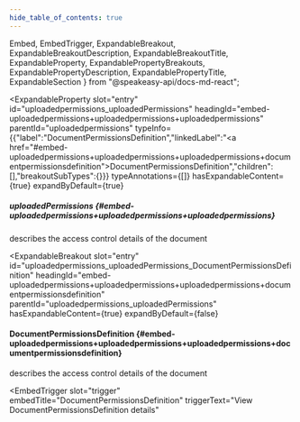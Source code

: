 ```yaml
---
hide_table_of_contents: true
---
```

  Embed,
  EmbedTrigger,
  ExpandableBreakout,
  ExpandableBreakoutDescription,
  ExpandableBreakoutTitle,
  ExpandableProperty,
  ExpandablePropertyBreakouts,
  ExpandablePropertyDescription,
  ExpandablePropertyTitle,
  ExpandableSection
} from "@speakeasy-api/docs-md-react";

<ExpandableSection>

<ExpandableProperty
  slot="entry"
  id="uploadedpermissions_uploadedPermissions"
  headingId="embed-uploadedpermissions+uploadedpermissions+uploadedpermissions"
  parentId="uploadedpermissions"
  typeInfo={{"label":"DocumentPermissionsDefinition","linkedLabel":"<a href=\"#embed-uploadedpermissions+uploadedpermissions+uploadedpermissions+documentpermissionsdefinition\">DocumentPermissionsDefinition</a>","children":[],"breakoutSubTypes":{}}}
  typeAnnotations={[]}
  hasExpandableContent={true}
  expandByDefault={true}
>

<ExpandablePropertyTitle slot="title">

##### uploadedPermissions \{#embed-uploadedpermissions+uploadedpermissions+uploadedpermissions\}

</ExpandablePropertyTitle>

<ExpandablePropertyDescription slot="description">

describes the access control details of the document

</ExpandablePropertyDescription>

<ExpandablePropertyBreakouts slot="breakouts">

<ExpandableBreakout
  slot="entry"
  id="uploadedpermissions_uploadedPermissions_DocumentPermissionsDefinition"
  headingId="embed-uploadedpermissions+uploadedpermissions+uploadedpermissions+documentpermissionsdefinition"
  parentId="uploadedpermissions_uploadedPermissions"
  hasExpandableContent={true}
  expandByDefault={false}
>

<ExpandableBreakoutTitle slot="title">

#### DocumentPermissionsDefinition \{#embed-uploadedpermissions+uploadedpermissions+uploadedpermissions+documentpermissionsdefinition\}

</ExpandableBreakoutTitle>

<ExpandableBreakoutDescription slot="description">

describes the access control details of the document

</ExpandableBreakoutDescription>

<Embed slot="embed">

<EmbedTrigger
  slot="trigger"
  embedTitle="DocumentPermissionsDefinition"
  triggerText="View DocumentPermissionsDefinition details"
>

<Embeddocumentpermissionsdefinition />

</EmbedTrigger>

</Embed>

</ExpandableBreakout>

</ExpandablePropertyBreakouts>

</ExpandableProperty>

</ExpandableSection>